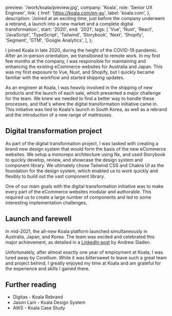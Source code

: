 
  preview: '/work/koala/preview.jpg',
  company: 'Koala',
  role: 'Senior UX Engineer',
  link: {
    href: 'https://koala.com/en-au',
    label: 'koala.com',
  },
  description:
    'Joined at an exciting time, just before the company underwent a rebrand, a launch into a new market and a complete digital transformation.',
  start: '2020',
  end: '2021',
  tags: [
    'Vue',
    'Nuxt',
    'React',
    'JavaScript',
    'TypeScript',
    'Tailwind',
    'Storybook',
    'Next',
    'Shopify',
    'Segment',
    'GTM',
    'Google Analytics',
  ],
};


I joined Koala in late 2020, during the height of the COVID-19 pandemic. After an in-person orientation, we transitioned to remote work. In my first few months at the company, I was responsible for maintaining and enhancing the existing eCommerce websites for Australia and Japan. This was my first exposure to Vue, Nuxt, and Shopify, but I quickly became familiar with the workflow and started shipping updates.

As an engineer at Koala, I was heavily involved in the shipping of new products and the launch of each sale, which presented a major challenge for the team. We knew we needed to find a better way to handle these processes, and that's where the digital transformation initiative came in. This initiative was tied to Koala's launch in South Korea, as well as a rebrand and the introduction of a new range of mattresses.

## Digital transformation project

As part of the digital transformation project, I was tasked with creating a brand new design system that would form the basis of the new eCommerce websites. We setup a monorepo architecture using Nx, and used Storybook to quickly develop, review, and showcase the design system and component library. We ultimately chose Tailwind CSS and Chakra UI as the foundation for the design system, which enabled us to work quickly and flexibly to build out the vast component library.

One of our main goals with the digital transformation initiative was to make every part of the eCommerce websites modular and authorable. This required us to create a large number of components and led to some interesting implementation challenges.

## Launch and farewell

In mid-2021, the all-new Koala platform launched simultaneously in Australia, Japan, and Korea. The team was excited and celebrated this major achievement, as detailed in a <a href="https://www.linkedin.com/posts/andrew-sladen-bb2b92a_koala-mattress-furniture-fast-free-activity-6826275860887302144-qxud">LinkedIn post</a> by Andrew Sladen.

Unfortunately, after almost exactly one year of employment at Koala, I was lured away by <Link href="/work/corellium">Corellium</Link>. While it was bittersweet to leave such a great team and project behind, I greatly enjoyed my time at Koala and am grateful for the experience and skills I gained there.

## Further reading

- <Link
    href="https://www.digitas.com/en-us/work/koala-rebrand"
    target="_blank"
    rel="noopener noreferrer"
  >
    Digitas - Koala Rebrand
  </Link>
- <Link
    href="https://www.jasonlamdesign.com/koala-design-system"
    target="_blank"
    rel="noopener noreferrer"
  >
    Jason Lam - Koala Design System
  </Link>
- <Link
    href="https://aws.amazon.com/solutions/case-studies/koala-case-study/"
    target="_blank"
    rel="noopener noreferrer"
  >
    AWS - Koala Case Study
  </Link>
